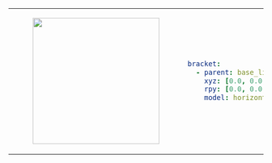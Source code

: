 <table>
<tr>
<td>
<center>
<figure>
    <img src={require("./img/bracket_horizontal.png").default} width="250" />
</figure>
</center>
</td>
<td>

```yaml
bracket:
  - parent: base_link
    xyz: [0.0, 0.0, 0.0]
    rpy: [0.0, 0.0, 0.0]
    model: horizontal
```
</td>
</tr>
</table>
